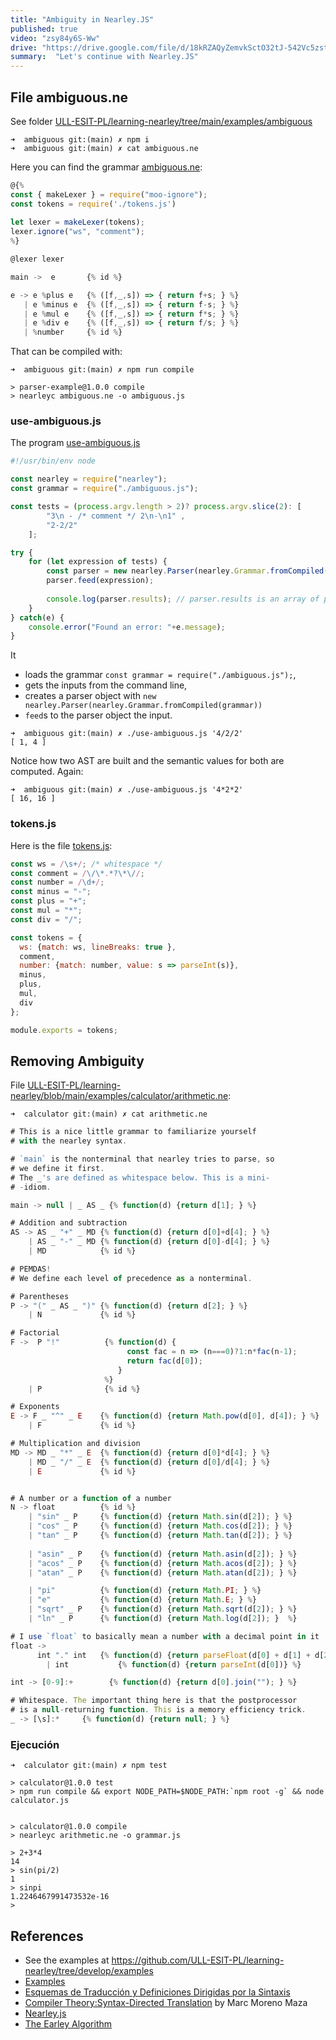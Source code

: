 ```yaml
---
title: "Ambiguity in Nearley.JS"
published: true
video: "zsy84y6S-Ww"
drive: "https://drive.google.com/file/d/18kRZAQyZemvkSctO32tJ-542Vc5zstNQ/view?usp=sharing"
summary:  "Let's continue with Nearley.JS"  
---
```


## File ambiguous.ne

See folder [ULL-ESIT-PL/learning-nearley/tree/main/examples/ambiguous](https://github.com/ULL-ESIT-PL/learning-nearley/tree/main/examples/ambiguous)

```
➜  ambiguous git:(main) ✗ npm i
➜  ambiguous git:(main) ✗ cat ambiguous.ne
```

Here you can find the grammar [ambiguous.ne](https://github.com/ULL-ESIT-PL/learning-nearley/blob/main/examples/ambiguous/ambiguous.ne):


```js filename="learning-nearley/examples/ambiguous/ambiguous.ne" showLineNumbers
@{%
const { makeLexer } = require("moo-ignore");
const tokens = require('./tokens.js')
 
let lexer = makeLexer(tokens);
lexer.ignore("ws", "comment");
%}

@lexer lexer

main ->  e       {% id %}

e -> e %plus e   {% ([f,_,s]) => { return f+s; } %}
   | e %minus e  {% ([f,_,s]) => { return f-s; } %}
   | e %mul e    {% ([f,_,s]) => { return f*s; } %}
   | e %div e    {% ([f,_,s]) => { return f/s; } %}
   | %number     {% id %}
```

That can be compiled with:

```
➜  ambiguous git:(main) ✗ npm run compile

> parser-example@1.0.0 compile
> nearleyc ambiguous.ne -o ambiguous.js
```

### use-ambiguous.js 

The program [use-ambiguous.js](https://github.com/ULL-ESIT-PL/learning-nearley/blob/main/examples/ambiguous/use-ambiguous.js) 

```js filename="learning-nearley/examples/ambiguous/use-ambiguous.js" showLineNumbers {4,13}
#!/usr/bin/env node

const nearley = require("nearley");
const grammar = require("./ambiguous.js");

const tests = (process.argv.length > 2)? process.argv.slice(2): [
        "3\n - /* comment */ 2\n-\n1" ,
        "2-2/2"
    ];

try {
    for (let expression of tests) { 
        const parser = new nearley.Parser(nearley.Grammar.fromCompiled(grammar));
        parser.feed(expression);
        
        console.log(parser.results); // parser.results is an array of possible parsings
    }   
} catch(e) {
    console.error("Found an error: "+e.message);
}
```
It

- loads the grammar `const grammar = require("./ambiguous.js");`, 
- gets the inputs from the command line,
- creates a parser object with `new nearley.Parser(nearley.Grammar.fromCompiled(grammar))`
- `feed`s to the parser object the input.

```
➜  ambiguous git:(main) ✗ ./use-ambiguous.js '4/2/2'
[ 1, 4 ]
```
Notice how two AST are built and the semantic values for both are computed.
Again:
```
➜  ambiguous git:(main) ✗ ./use-ambiguous.js '4*2*2'
[ 16, 16 ]
```

### tokens.js

Here is the file [tokens.js](https://github.com/ULL-ESIT-PL/learning-nearley/blob/main/examples/ambiguous/tokens.js):

```js filename="learning-nearley/examples/ambiguous/tokens.js" showLineNumbers
const ws = /\s+/; /* whitespace */
const comment = /\/\*.*?\*\//;
const number = /\d+/;
const minus = "-";
const plus = "+";
const mul = "*";
const div = "/";

const tokens = {
  ws: {match: ws, lineBreaks: true },
  comment,
  number: {match: number, value: s => parseInt(s)},
  minus,
  plus,
  mul,
  div
};

module.exports = tokens;
```


## Removing Ambiguity

File [ULL-ESIT-PL/learning-nearley/blob/main/examples/calculator/arithmetic.ne](https://github.com/ULL-ESIT-PL/learning-nearley/blob/main/examples/calculator/arithmetic.ne):

```
➜  calculator git:(main) ✗ cat arithmetic.ne 
```
```js
# This is a nice little grammar to familiarize yourself
# with the nearley syntax.

# `main` is the nonterminal that nearley tries to parse, so
# we define it first.
# The _'s are defined as whitespace below. This is a mini-
# -idiom.

main -> null | _ AS _ {% function(d) {return d[1]; } %}

# Addition and subtraction
AS -> AS _ "+" _ MD {% function(d) {return d[0]+d[4]; } %}
    | AS _ "-" _ MD {% function(d) {return d[0]-d[4]; } %}
    | MD            {% id %}

# PEMDAS!
# We define each level of precedence as a nonterminal.

# Parentheses
P -> "(" _ AS _ ")" {% function(d) {return d[2]; } %}
    | N             {% id %}

# Factorial 
F ->  P "!"          {% function(d) {
                          const fac = n => (n===0)?1:n*fac(n-1);
                          return fac(d[0]); 
                        } 
                     %}
    | P              {% id %} 

# Exponents
E -> F _ "^" _ E    {% function(d) {return Math.pow(d[0], d[4]); } %}
    | F             {% id %}

# Multiplication and division
MD -> MD _ "*" _ E  {% function(d) {return d[0]*d[4]; } %}
    | MD _ "/" _ E  {% function(d) {return d[0]/d[4]; } %}
    | E             {% id %}


# A number or a function of a number
N -> float          {% id %}
    | "sin" _ P     {% function(d) {return Math.sin(d[2]); } %}
    | "cos" _ P     {% function(d) {return Math.cos(d[2]); } %}
    | "tan" _ P     {% function(d) {return Math.tan(d[2]); } %}
    
    | "asin" _ P    {% function(d) {return Math.asin(d[2]); } %}
    | "acos" _ P    {% function(d) {return Math.acos(d[2]); } %}
    | "atan" _ P    {% function(d) {return Math.atan(d[2]); } %}

    | "pi"          {% function(d) {return Math.PI; } %}
    | "e"           {% function(d) {return Math.E; } %}
    | "sqrt" _ P    {% function(d) {return Math.sqrt(d[2]); } %}
    | "ln" _ P      {% function(d) {return Math.log(d[2]); }  %}

# I use `float` to basically mean a number with a decimal point in it
float ->
      int "." int   {% function(d) {return parseFloat(d[0] + d[1] + d[2])} %}
        | int           {% function(d) {return parseInt(d[0])} %}

int -> [0-9]:+        {% function(d) {return d[0].join(""); } %}

# Whitespace. The important thing here is that the postprocessor
# is a null-returning function. This is a memory efficiency trick.
_ -> [\s]:*     {% function(d) {return null; } %}
```

### Ejecución

```
➜  calculator git:(main) ✗ npm test                  

> calculator@1.0.0 test
> npm run compile && export NODE_PATH=$NODE_PATH:`npm root -g` && node calculator.js


> calculator@1.0.0 compile
> nearleyc arithmetic.ne -o grammar.js

> 2+3*4
14
> sin(pi/2)
1
> sinpi
1.2246467991473532e-16
> 
```

## References

* See the examples at https://github.com/ULL-ESIT-PL/learning-nearley/tree/develop/examples
* [Examples](https://github.com/ULL-ESIT-PL/learning-nearley/tree/develop/examples)
* [Esquemas de Traducción y Definiciones Dirigidas por la Sintaxis](https://crguezl.github.io/pl-html/node58.html)
* [Compiler Theory:Syntax-Directed Translation](https://www.csd.uwo.ca/~mmorenom/CS447/Lectures/Translation.html/Translation.html) by Marc Moreno Maza
* [Nearley.js](/topics/syntax-analysis/earley/nearley)
* [The Earley Algorithm](/topics/syntax-analysis/earley/algorithm)